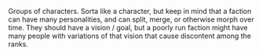 Groups of characters.  Sorta like a character, but keep in mind that a faction can have many personalities, and can split, merge, or otherwise morph over time.  They should have a vision / goal, but a poorly run faction might have many people with variations of that vision that cause discontent among the ranks.

